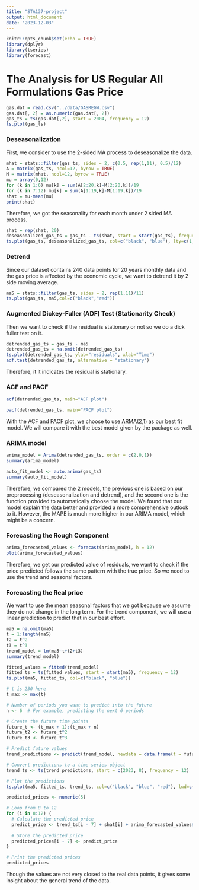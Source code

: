 ```yaml
---
title: "STA137-project"
output: html_document
date: "2023-12-03"
---
```


```r
knitr::opts_chunk$set(echo = TRUE)
library(dplyr)
library(tseries)
library(forecast)
```

# The Analysis for US Regular All Formulations Gas Price

```r
gas.dat = read.csv("../data/GASREGW.csv")
gas.dat[, 2] = as.numeric(gas.dat[, 2])
gas_ts = ts(gas.dat[,2], start = 2004, frequency = 12)
ts.plot(gas_ts)
```

### Deseasonalization

First, we consider to use the 2-sided MA process to deseasonalize the data.

```r
mhat = stats::filter(gas_ts, sides = 2, c(0.5, rep(1,11), 0.5)/12)
A = matrix(gas_ts, ncol=12, byrow = TRUE)
M = matrix(mhat, ncol=12, byrow = TRUE)
mu = array(0,12)
for (k in 1:6) mu[k] = sum(A[2:20,k]-M[2:20,k])/19
for (k in 7:12) mu[k] = sum(A[1:19,k]-M[1:19,k])/19
shat = mu-mean(mu)
print(shat)
```

Therefore, we got the seasonality for each month under 2 sided MA process. 

```r
shat = rep(shat, 20)
deseasonalized_gas_ts = gas_ts - ts(shat, start = start(gas_ts), frequency = 12)
ts.plot(gas_ts, deseasonalized_gas_ts, col=c("black", "blue"), lty=c(1,2))
```

### Detrend

Since our dataset contains 240 data points for 20 years monthly data and the gas price is affected by the economic cycle, we want to detrend it by 2 side moving average.

```r
ma5 = stats::filter(gas_ts, sides = 2, rep(1,11)/11)
ts.plot(gas_ts, ma5,col=c("black","red"))
```

### Augmented Dickey-Fuller (ADF) Test (Stationarity Check)

Then we want to check if the residual is stationary or not so we do a dick fuller test on it.

```r
detrended_gas_ts = gas_ts - ma5
detrended_gas_ts = na.omit(detrended_gas_ts)
ts.plot(detrended_gas_ts, ylab="residuals", xlab="Time")
adf.test(detrended_gas_ts, alternative = "stationary")
```

Therefore, it it indicates the residual is stationary.

### ACF and PACF

```r
acf(detrended_gas_ts, main="ACF plot")
```

```r
pacf(detrended_gas_ts, main="PACF plot")
```

With the ACF and PACF plot, we choose to use ARMA(2,1) as our best fit model. We will compare it with the best model given by the package as well.

### ARIMA model
```r
arima_model = Arima(detrended_gas_ts, order = c(2,0,1))
summary(arima_model)
```

```r
auto_fit_model <- auto.arima(gas_ts)
summary(auto_fit_model)
```

Therefore, we compared the 2 models, the previous one is based on our preprocessing (deseasonalization and detrend), and the second one is the function provided to automatically choose the model. We found that our model explain the data better and provided a more comprehensive outlook to it. However, the MAPE is much more higher in our ARIMA model, which might be a concern.


### Forecasting the Rough Component
```r
arima_forecasted_values <- forecast(arima_model, h = 12)
plot(arima_forecasted_values)
```

Therefore, we get our predicted value of residuals, we want to check if the price predicted follows the same pattern with the true price. So we need to use the trend and seasonal factors.

### Forecasting the Real price

We want to use the mean seasonal factors that we got because we assume they do not change in the long term. For the trend component, we will use a linear prediction to predict that in our best effort.

```r
ma5 = na.omit(ma5)
t = 1:length(ma5)
t2 = t^2
t3 = t^3
trend_model = lm(ma5~t+t2+t3)
summary(trend_model)
```

```r
fitted_values = fitted(trend_model)
fitted_ts = ts(fitted_values, start = start(ma5), frequency = 12)
ts.plot(ma5, fitted_ts, col=c("black", "blue"))
```

```r
# t is 230 here
t_max <- max(t)

# Number of periods you want to predict into the future
n <- 6  # For example, predicting the next 6 periods

# Create the future time points
future_t <- (t_max + 1):(t_max + n)
future_t2 <- future_t^2
future_t3 <- future_t^3

# Predict future values
trend_predictions <- predict(trend_model, newdata = data.frame(t = future_t, t2 = future_t2, t3 = future_t3))

# Convert predictions to a time series object
trend_ts <- ts(trend_predictions, start = c(2023, 8), frequency = 12)

# Plot the predictions
ts.plot(ma5, fitted_ts, trend_ts, col=c("black", "blue", "red"), lwd=c(1,1,2))
```

```r
predicted_prices <- numeric(5)

# Loop from 8 to 12
for (i in 8:12) {
  # Calculate the predicted price
  predict_price <- trend_ts[i - 7] + shat[i] + arima_forecasted_values$mean[i - 7]
  
  # Store the predicted price
  predicted_prices[i - 7] <- predict_price
}

# Print the predicted prices
predicted_prices
```

Though the values are not very closed to the real data points, it gives some insight about the general trend of the data.
















